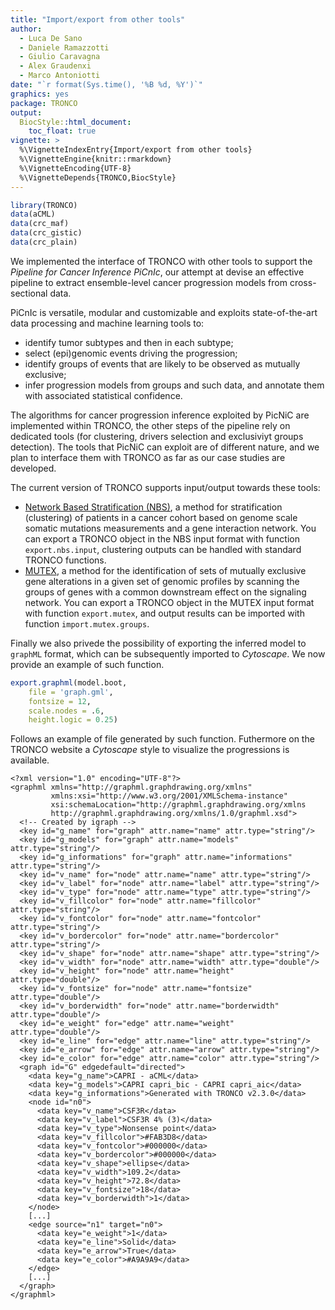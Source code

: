 ```yaml
---
title: "Import/export from other tools"
author: 
  - Luca De Sano
  - Daniele Ramazzotti
  - Giulio Caravagna
  - Alex Graudenxi
  - Marco Antoniotti
date: "`r format(Sys.time(), '%B %d, %Y')`"
graphics: yes
package: TRONCO
output:
  BiocStyle::html_document:
    toc_float: true
vignette: >
  %\VignetteIndexEntry{Import/export from other tools}
  %\VignetteEngine{knitr::rmarkdown}
  %\VignetteEncoding{UTF-8}
  %\VignetteDepends{TRONCO,BiocStyle}
---
```



```r
library(TRONCO)
data(aCML)
data(crc_maf)
data(crc_gistic)
data(crc_plain)
```


We implemented the interface of TRONCO with other tools to support the *Pipeline for Cancer Inference PiCnIc*, our attempt at devise an effective pipeline to extract ensemble-level cancer progression models from cross-sectional data. 


PiCnIc is versatile, modular and customizable and exploits state-of-the-art data processing and machine learning tools to: 

- identify tumor subtypes and then in each subtype;
- select (epi)genomic events driving the progression;
- identify groups of events that are likely to be observed as mutually exclusive;
- infer progression models from groups and such data, and annotate them with associated statistical confidence.

The algorithms for cancer progression inference exploited by PicNiC are implemented within TRONCO, the other steps of the pipeline rely on dedicated tools (for clustering, drivers selection and exclusiviyt groups detection). The tools that PicNiC can exploit are of different nature, and we plan to interface them with TRONCO as far as our case studies are developed.

The current version of TRONCO supports input/output towards these tools:

- [Network Based Stratification (NBS)](http://www.ncbi.nlm.nih.gov/pmc/articles/PMC3866081/),  a method for stratification (clustering) of patients in a cancer cohort based on genome scale somatic mutations measurements and a gene interaction network. You can export a TRONCO object in the NBS input format with  function `export.nbs.input`, clustering outputs can be handled with standard TRONCO functions.
- [MUTEX](http://www.ncbi.nlm.nih.gov/pubmed/25887147), a method for the identification of sets of mutually exclusive gene alterations in a given set of genomic profiles by scanning the groups of genes with a common downstream effect on the signaling network. You can export a TRONCO object in the MUTEX input format with  function `export.mutex`, and output results can be imported with function `import.mutex.groups`.



Finally we also privede the possibility of exporting the inferred model to `graphML` format, which can be subsequently imported to *Cytoscape*. We now provide an example of such function.

```r
export.graphml(model.boot,
    file = 'graph.gml',
    fontsize = 12, 
    scale.nodes = .6, 
    height.logic = 0.25)
```

Follows an example of file generated by such function. Futhermore on the TRONCO website a *Cytoscape* style to visualize the progressions is available.

```
<?xml version="1.0" encoding="UTF-8"?>
<graphml xmlns="http://graphml.graphdrawing.org/xmlns"
         xmlns:xsi="http://www.w3.org/2001/XMLSchema-instance"
         xsi:schemaLocation="http://graphml.graphdrawing.org/xmlns
         http://graphml.graphdrawing.org/xmlns/1.0/graphml.xsd">
  <!-- Created by igraph -->
  <key id="g_name" for="graph" attr.name="name" attr.type="string"/>
  <key id="g_models" for="graph" attr.name="models" attr.type="string"/>
  <key id="g_informations" for="graph" attr.name="informations" attr.type="string"/>
  <key id="v_name" for="node" attr.name="name" attr.type="string"/>
  <key id="v_label" for="node" attr.name="label" attr.type="string"/>
  <key id="v_type" for="node" attr.name="type" attr.type="string"/>
  <key id="v_fillcolor" for="node" attr.name="fillcolor" attr.type="string"/>
  <key id="v_fontcolor" for="node" attr.name="fontcolor" attr.type="string"/>
  <key id="v_bordercolor" for="node" attr.name="bordercolor" attr.type="string"/>
  <key id="v_shape" for="node" attr.name="shape" attr.type="string"/>
  <key id="v_width" for="node" attr.name="width" attr.type="double"/>
  <key id="v_height" for="node" attr.name="height" attr.type="double"/>
  <key id="v_fontsize" for="node" attr.name="fontsize" attr.type="double"/>
  <key id="v_borderwidth" for="node" attr.name="borderwidth" attr.type="double"/>
  <key id="e_weight" for="edge" attr.name="weight" attr.type="double"/>
  <key id="e_line" for="edge" attr.name="line" attr.type="string"/>
  <key id="e_arrow" for="edge" attr.name="arrow" attr.type="string"/>
  <key id="e_color" for="edge" attr.name="color" attr.type="string"/>
  <graph id="G" edgedefault="directed">
    <data key="g_name">CAPRI - aCML</data>
    <data key="g_models">CAPRI capri_bic - CAPRI capri_aic</data>
    <data key="g_informations">Generated with TRONCO v2.3.0</data>
    <node id="n0">
      <data key="v_name">CSF3R</data>
      <data key="v_label">CSF3R 4% (3)</data>
      <data key="v_type">Nonsense point</data>
      <data key="v_fillcolor">#FAB3D8</data>
      <data key="v_fontcolor">#000000</data>
      <data key="v_bordercolor">#000000</data>
      <data key="v_shape">ellipse</data>
      <data key="v_width">109.2</data>
      <data key="v_height">72.8</data>
      <data key="v_fontsize">18</data>
      <data key="v_borderwidth">1</data>
    </node>
    [...]
    <edge source="n1" target="n0">
      <data key="e_weight">1</data>
      <data key="e_line">Solid</data>
      <data key="e_arrow">True</data>
      <data key="e_color">#A9A9A9</data>
    </edge>
    [...]
  </graph>
</graphml>
```